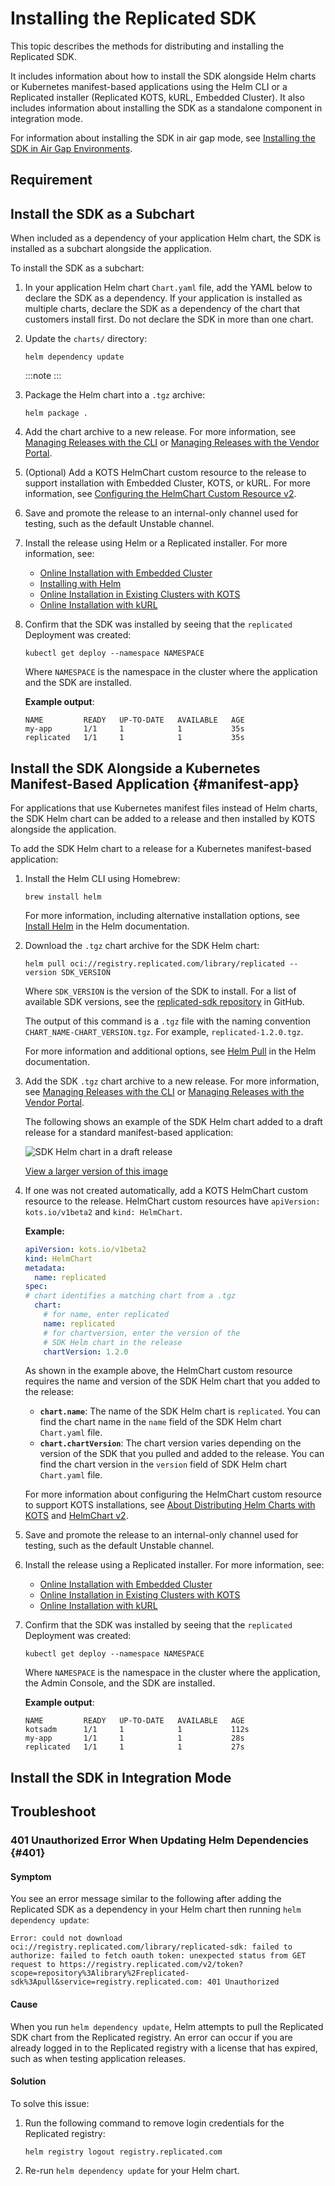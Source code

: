 
# Installing the Replicated SDK

This topic describes the methods for distributing and installing the Replicated SDK.

It includes information about how to install the SDK alongside Helm charts or Kubernetes manifest-based applications using the Helm CLI or a Replicated installer (Replicated KOTS, kURL, Embedded Cluster). It also includes information about installing the SDK as a standalone component in integration mode.

For information about installing the SDK in air gap mode, see [Installing the SDK in Air Gap Environments](replicated-sdk-airgap).

## Requirement

<KotsVerReq/>

## Install the SDK as a Subchart

When included as a dependency of your application Helm chart, the SDK is installed as a subchart alongside the application.

To install the SDK as a subchart:

1. In your application Helm chart `Chart.yaml` file, add the YAML below to declare the SDK as a dependency. If your application is installed as multiple charts, declare the SDK as a dependency of the chart that customers install first. Do not declare the SDK in more than one chart.

     <DependencyYaml/>

1. Update the `charts/` directory:

    ```
    helm dependency update
    ```
    :::note
    <RegistryLogout/> 
    :::
    
1. Package the Helm chart into a `.tgz` archive:

   ```
   helm package .
   ```  

1. Add the chart archive to a new release. For more information, see [Managing Releases with the CLI](/vendor/releases-creating-cli) or [Managing Releases with the Vendor Portal](/vendor/releases-creating-releases).

1. (Optional) Add a KOTS HelmChart custom resource to the release to support installation with Embedded Cluster, KOTS, or kURL. For more information, see [Configuring the HelmChart Custom Resource v2](/vendor/helm-native-v2-using).

1. Save and promote the release to an internal-only channel used for testing, such as the default Unstable channel.

1. Install the release using Helm or a Replicated installer. For more information, see:
     * [Online Installation with Embedded Cluster](/enterprise/installing-embedded)
     * [Installing with Helm](/vendor/install-with-helm)
     * [Online Installation in Existing Clusters with KOTS](/enterprise/installing-existing-cluster)
     * [Online Installation with kURL](/enterprise/installing-kurl)

1. Confirm that the SDK was installed by seeing that the `replicated` Deployment was created:

    ```
    kubectl get deploy --namespace NAMESPACE
    ```
    Where `NAMESPACE` is the namespace in the cluster where the application and the SDK are installed. 

    **Example output**:

    ```
    NAME         READY   UP-TO-DATE   AVAILABLE   AGE
    my-app       1/1     1            1           35s
    replicated   1/1     1            1           35s
    ```

## Install the SDK Alongside a Kubernetes Manifest-Based Application {#manifest-app}

For applications that use Kubernetes manifest files instead of Helm charts, the SDK Helm chart can be added to a release and then installed by KOTS alongside the application.

<KotsVerReq/>

To add the SDK Helm chart to a release for a Kubernetes manifest-based application:

1. Install the Helm CLI using Homebrew:

    ```
    brew install helm
    ```
    For more information, including alternative installation options, see [Install Helm](https://helm.sh/docs/intro/install/) in the Helm documentation.

1. Download the `.tgz` chart archive for the SDK Helm chart:

    ```
    helm pull oci://registry.replicated.com/library/replicated --version SDK_VERSION
    ```
    Where `SDK_VERSION` is the version of the SDK to install. For a list of available SDK versions, see the [replicated-sdk repository](https://github.com/replicatedhq/replicated-sdk/tags) in GitHub.

    The output of this command is a `.tgz` file with the naming convention `CHART_NAME-CHART_VERSION.tgz`. For example, `replicated-1.2.0.tgz`.

    For more information and additional options, see [Helm Pull](https://helm.sh/docs/helm/helm_pull/) in the Helm documentation.

1. Add the SDK `.tgz` chart archive to a new release. For more information, see [Managing Releases with the CLI](/vendor/releases-creating-cli) or [Managing Releases with the Vendor Portal](/vendor/releases-creating-releases).

    The following shows an example of the SDK Helm chart added to a draft release for a standard manifest-based application:

    ![SDK Helm chart in a draft release](/images/sdk-kots-release.png)
    
    [View a larger version of this image](/images/sdk-kots-release.png)

1. If one was not created automatically, add a KOTS HelmChart custom resource to the release. HelmChart custom resources have `apiVersion: kots.io/v1beta2` and `kind: HelmChart`. 

     **Example:**
  
    ```yaml
    apiVersion: kots.io/v1beta2
    kind: HelmChart
    metadata:
      name: replicated
    spec:
    # chart identifies a matching chart from a .tgz
      chart:
        # for name, enter replicated
        name: replicated
        # for chartversion, enter the version of the
        # SDK Helm chart in the release
        chartVersion: 1.2.0
    ```

     As shown in the example above, the HelmChart custom resource requires the name and version of the SDK Helm chart that you added to the release:
     * **`chart.name`**: The name of the SDK Helm chart is `replicated`. You can find the chart name in the `name` field of the SDK Helm chart `Chart.yaml` file.
     * **`chart.chartVersion`**: The chart version varies depending on the version of the SDK that you pulled and added to the release. You can find the chart version in the `version` field of SDK Helm chart `Chart.yaml` file.

     For more information about configuring the HelmChart custom resource to support KOTS installations, see [About Distributing Helm Charts with KOTS](/vendor/helm-native-about) and [HelmChart v2](/reference/custom-resource-helmchart-v2).

1. Save and promote the release to an internal-only channel used for testing, such as the default Unstable channel.

1. Install the release using a Replicated installer. For more information, see:
     * [Online Installation with Embedded Cluster](/enterprise/installing-embedded)
     * [Online Installation in Existing Clusters with KOTS](/enterprise/installing-existing-cluster)
     * [Online Installation with kURL](/enterprise/installing-kurl)

1. Confirm that the SDK was installed by seeing that the `replicated` Deployment was created:

    ```
    kubectl get deploy --namespace NAMESPACE
    ```
    Where `NAMESPACE` is the namespace in the cluster where the application, the Admin Console, and the SDK are installed. 

    **Example output**:

    ```
    NAME         READY   UP-TO-DATE   AVAILABLE   AGE
    kotsadm      1/1     1            1           112s
    my-app       1/1     1            1           28s
    replicated   1/1     1            1           27s
    ```

## Install the SDK in Integration Mode

<IntegrationMode/>

## Troubleshoot

### 401 Unauthorized Error When Updating Helm Dependencies {#401}

#### Symptom

You see an error message similar to the following after adding the Replicated SDK as a dependency in your Helm chart then running `helm dependency update`:

```
Error: could not download oci://registry.replicated.com/library/replicated-sdk: failed to authorize: failed to fetch oauth token: unexpected status from GET request to https://registry.replicated.com/v2/token?scope=repository%3Alibrary%2Freplicated-sdk%3Apull&service=registry.replicated.com: 401 Unauthorized
```

#### Cause

When you run `helm dependency update`, Helm attempts to pull the Replicated SDK chart from the Replicated registry. An error can occur if you are already logged in to the Replicated registry with a license that has expired, such as when testing application releases.

#### Solution

To solve this issue:

1. Run the following command to remove login credentials for the Replicated registry:

    ```
    helm registry logout registry.replicated.com
    ```

1. Re-run `helm dependency update` for your Helm chart.    